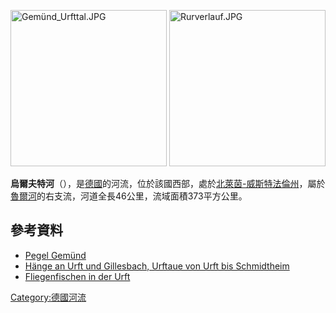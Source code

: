 {{No footnotes|time=2020-07-07T13:30:19+00:00}}
{{Coord|50|36|8.3|N|6|25|7.1|E|display=title}}
[[Image:Gemünd_Urfttal.JPG|250px]]
[[Image:Rurverlauf.JPG|250px]]

'''烏爾夫特河'''（{{lang-de|Urft}}），是[[德國|德國]]的河流，位於該國西部，處於[[北萊茵-威斯特法倫州|北萊茵-威斯特法倫州]]，屬於[[魯爾河_(馬士河支流)|魯爾河]]的右支流，河道全長46公里，流域面積373平方公里。

==參考資料==
* [https://www.elwasweb.nrw.de/elwas-web/data/ow/menge/pegel/pegelDetailsTab.jsf?cid=1 Pegel Gemünd]
* [https://www.natur-erleben-nrw.de/natura-2000/regionen-und-gebiete-in-nrw/details/haenge-an-urft-und-gillesbach-urftaue-von-urft-bis-schmidtheim/ Hänge an Urft und Gillesbach, Urftaue von Urft bis Schmidtheim] {{Wayback|url=https://www.natur-erleben-nrw.de/natura-2000/regionen-und-gebiete-in-nrw/details/haenge-an-urft-und-gillesbach-urftaue-von-urft-bis-schmidtheim/ |date=20200708042412 }}
* [https://glanzpunkteifel.de/fliegenfischen-in-der-urft/ Fliegenfischen in der Urft] {{Wayback|url=https://glanzpunkteifel.de/fliegenfischen-in-der-urft/ |date=20200707205931 }}

{{Germany-geo-stub}}
[[Category:德國河流|Category:德國河流]]